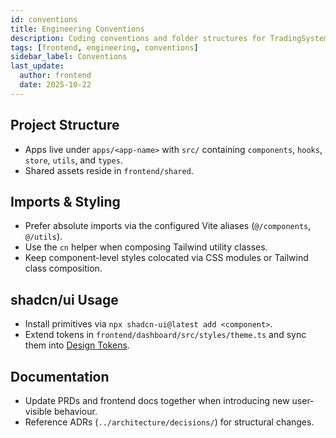 ```yaml
---
id: conventions
title: Engineering Conventions
description: Coding conventions and folder structures for TradingSystem frontends.
tags: [frontend, engineering, conventions]
sidebar_label: Conventions
last_update:
  author: frontend
  date: 2025-10-22
---
```


## Project Structure

- Apps live under `apps/<app-name>` with `src/` containing `components`, `hooks`, `store`, `utils`, and `types`.
- Shared assets reside in `frontend/shared`.

## Imports & Styling

- Prefer absolute imports via the configured Vite aliases (`@/components`, `@/utils`).
- Use the `cn` helper when composing Tailwind utility classes.
- Keep component-level styles colocated via CSS modules or Tailwind class composition.

## shadcn/ui Usage

- Install primitives via `npx shadcn-ui@latest add <component>`.
- Extend tokens in `frontend/dashboard/src/styles/theme.ts` and sync them into [Design Tokens](../design-system/tokens.mdx).

## Documentation

- Update PRDs and frontend docs together when introducing new user-visible behaviour.
- Reference ADRs (`../architecture/decisions/`) for structural changes.
